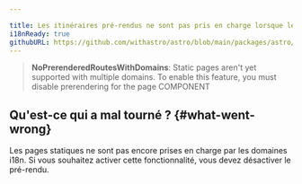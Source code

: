 ```yaml
---

title: Les itinéraires pré-rendus ne sont pas pris en charge lorsque les domaines d'internationalisation sont activés.
i18nReady: true
githubURL: https://github.com/withastro/astro/blob/main/packages/astro/src/core/errors/errors-data.ts
---
```


> **NoPrerenderedRoutesWithDomains**: Static pages aren't yet supported with multiple domains. To enable this feature, you must disable prerendering for the page COMPONENT

## Qu'est-ce qui a mal tourné ? \{#what-went-wrong\}
Les pages statiques ne sont pas encore prises en charge par les domaines i18n. Si vous souhaitez activer cette fonctionnalité, vous devez désactiver le pré-rendu.
